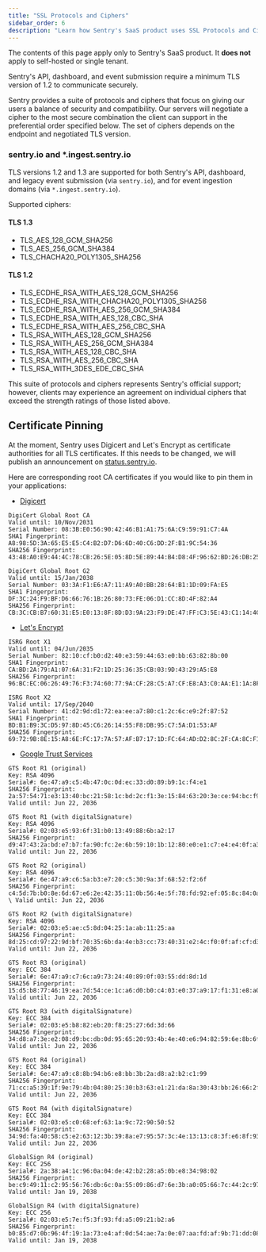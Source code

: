 ```yaml
---
title: "SSL Protocols and Ciphers"
sidebar_order: 6
description: "Learn how Sentry's SaaS product uses SSL Protocols and Ciphers for security and compatibility."
---
```


<Alert title="Note" level="warning">

The contents of this page apply only to Sentry's SaaS product. It **does not**
apply to self-hosted or single tenant.

</Alert>

Sentry's API, dashboard, and event submission require a minimum TLS version of 1.2 to communicate securely.

Sentry provides a suite of protocols and ciphers that focus on giving our users a balance of security and compatibility. Our servers will negotiate a cipher to the most secure combination the client can support in the preferential order specified below. The set of ciphers depends on the endpoint and negotiated TLS version.

### sentry.io and \*.ingest.sentry.io

TLS versions 1.2 and 1.3 are supported for both Sentry's API, dashboard, and legacy event submission (via `sentry.io`), and for event ingestion domains (via `*.ingest.sentry.io`).

Supported ciphers:

#### TLS 1.3

- TLS_AES_128_GCM_SHA256
- TLS_AES_256_GCM_SHA384
- TLS_CHACHA20_POLY1305_SHA256

#### TLS 1.2

- TLS_ECDHE_RSA_WITH_AES_128_GCM_SHA256
- TLS_ECDHE_RSA_WITH_CHACHA20_POLY1305_SHA256
- TLS_ECDHE_RSA_WITH_AES_256_GCM_SHA384
- TLS_ECDHE_RSA_WITH_AES_128_CBC_SHA
- TLS_ECDHE_RSA_WITH_AES_256_CBC_SHA
- TLS_RSA_WITH_AES_128_GCM_SHA256
- TLS_RSA_WITH_AES_256_GCM_SHA384
- TLS_RSA_WITH_AES_128_CBC_SHA
- TLS_RSA_WITH_AES_256_CBC_SHA
- TLS_RSA_WITH_3DES_EDE_CBC_SHA

This suite of protocols and ciphers represents Sentry's official support; however, clients may experience an agreement on individual ciphers that exceed the strength ratings of those listed above.

## Certificate Pinning

At the moment, Sentry uses Digicert and Let's Encrypt as certificate authorities for all TLS certificates. If this needs to be changed, we will publish an announcement on [status.sentry.io](https://status.sentry.io/).

Here are corresponding root CA certificates if you would like to pin them in your applications:

- [Digicert](https://www.digicert.com/kb/digicert-root-certificates.htm)

```Text
DigiCert Global Root CA
Valid until: 10/Nov/2031
Serial Number: 08:3B:E0:56:90:42:46:B1:A1:75:6A:C9:59:91:C7:4A
SHA1 Fingerprint: A8:98:5D:3A:65:E5:E5:C4:B2:D7:D6:6D:40:C6:DD:2F:B1:9C:54:36
SHA256 Fingerprint: 43:48:A0:E9:44:4C:78:CB:26:5E:05:8D:5E:89:44:B4:D8:4F:96:62:BD:26:DB:25:7F:89:34:A4:43:C7:01:61

DigiCert Global Root G2
Valid until: 15/Jan/2038
Serial Number: 03:3A:F1:E6:A7:11:A9:A0:BB:28:64:B1:1D:09:FA:E5
SHA1 Fingerprint: DF:3C:24:F9:BF:D6:66:76:1B:26:80:73:FE:06:D1:CC:8D:4F:82:A4
SHA256 Fingerprint: CB:3C:CB:B7:60:31:E5:E0:13:8F:8D:D3:9A:23:F9:DE:47:FF:C3:5E:43:C1:14:4C:EA:27:D4:6A:5A:B1:CB:5F
```

- [Let's Encrypt](https://letsencrypt.org/certificates/)

```Text
ISRG Root X1
Valid until: 04/Jun/2035
Serial Number: 82:10:cf:b0:d2:40:e3:59:44:63:e0:bb:63:82:8b:00
SHA1 Fingerprint: CA:BD:2A:79:A1:07:6A:31:F2:1D:25:36:35:CB:03:9D:43:29:A5:E8
SHA256 Fingerprint: 96:BC:EC:06:26:49:76:F3:74:60:77:9A:CF:28:C5:A7:CF:E8:A3:C0:AA:E1:1A:8F:FC:EE:05:C0:BD:DF:08:C6

ISRG Root X2
Valid until: 17/Sep/2040
Serial Number: 41:d2:9d:d1:72:ea:ee:a7:80:c1:2c:6c:e9:2f:87:52
SHA1 Fingerprint: BD:B1:B9:3C:D5:97:8D:45:C6:26:14:55:F8:DB:95:C7:5A:D1:53:AF
SHA256 Fingerprint: 69:72:9B:8E:15:A8:6E:FC:17:7A:57:AF:B7:17:1D:FC:64:AD:D2:8C:2F:CA:8C:F1:50:7E:34:45:3C:CB:14:70
```

- [Google Trust Services](https://pki.goog/)

```Text
GTS Root R1 (original)
Key: RSA 4096
Serial#: 6e:47:a9:c5:4b:47:0c:0d:ec:33:d0:89:b9:1c:f4:e1
SHA256 Fingerprint: 2a:57:54:71:e3:13:40:bc:21:58:1c:bd:2c:f1:3e:15:84:63:20:3e:ce:94:bc:f9:d3:cc:19:6b:f0:9a:54:72
Valid until: Jun 22, 2036

GTS Root R1 (with digitalSignature)
Key: RSA 4096
Serial#: 02:03:e5:93:6f:31:b0:13:49:88:6b:a2:17
SHA256 Fingerprint: d9:47:43:2a:bd:e7:b7:fa:90:fc:2e:6b:59:10:1b:12:80:e0:e1:c7:e4:e4:0f:a3:c6:88:7f:ff:57:a7:f4:cf
Valid until: Jun 22, 2036

GTS Root R2 (original)
Key: RSA 4096
Serial#: 6e:47:a9:c6:5a:b3:e7:20:c5:30:9a:3f:68:52:f2:6f
SHA256 Fingerprint: c4:5d:7b:b0:8e:6d:67:e6:2e:42:35:11:0b:56:4e:5f:78:fd:92:ef:05:8c:84:0a:ea:4e:64:55:d7:58:5c:60 \ Valid until: Jun 22, 2036

GTS Root R2 (with digitalSignature)
Key: RSA 4096
Serial#: 02:03:e5:ae:c5:8d:04:25:1a:ab:11:25:aa
SHA256 Fingerprint: 8d:25:cd:97:22:9d:bf:70:35:6b:da:4e:b3:cc:73:40:31:e2:4c:f0:0f:af:cf:d3:2d:c7:6e:b5:84:1c:7e:a8
Valid until: Jun 22, 2036

GTS Root R3 (original)
Key: ECC 384
Serial#: 6e:47:a9:c7:6c:a9:73:24:40:89:0f:03:55:dd:8d:1d
SHA256 Fingerprint: 15:d5:b8:77:46:19:ea:7d:54:ce:1c:a6:d0:b0:c4:03:e0:37:a9:17:f1:31:e8:a0:4e:1e:6b:7a:71:ba:bc:e5
Valid until: Jun 22, 2036

GTS Root R3 (with digitalSignature)
Key: ECC 384
Serial#: 02:03:e5:b8:82:eb:20:f8:25:27:6d:3d:66
SHA256 Fingerprint: 34:d8:a7:3e:e2:08:d9:bc:db:0d:95:65:20:93:4b:4e:40:e6:94:82:59:6e:8b:6f:73:c8:42:6b:01:0a:6f:48
Valid until: Jun 22, 2036

GTS Root R4 (original)
Key: ECC 384
Serial#: 6e:47:a9:c8:8b:94:b6:e8:bb:3b:2a:d8:a2:b2:c1:99
SHA256 Fingerprint: 71:cc:a5:39:1f:9e:79:4b:04:80:25:30:b3:63:e1:21:da:8a:30:43:bb:26:66:2f:ea:4d:ca:7f:c9:51:a4:bd
Valid until: Jun 22, 2036

GTS Root R4 (with digitalSignature)
Key: ECC 384
Serial#: 02:03:e5:c0:68:ef:63:1a:9c:72:90:50:52
SHA256 Fingerprint: 34:9d:fa:40:58:c5:e2:63:12:3b:39:8a:e7:95:57:3c:4e:13:13:c8:3f:e6:8f:93:55:6c:d5:e8:03:1b:3c:7d
Valid until: Jun 22, 2036

GlobalSign R4 (original)
Key: ECC 256
Serial#: 2a:38:a4:1c:96:0a:04:de:42:b2:28:a5:0b:e8:34:98:02
SHA256 Fingerprint: be:c9:49:11:c2:95:56:76:db:6c:0a:55:09:86:d7:6e:3b:a0:05:66:7c:44:2c:97:62:b4:fb:b7:73:de:22:8c
Valid until: Jan 19, 2038

GlobalSign R4 (with digitalSignature)
Key: ECC 256
Serial#: 02:03:e5:7e:f5:3f:93:fd:a5:09:21:b2:a6
SHA256 Fingerprint: b0:85:d7:0b:96:4f:19:1a:73:e4:af:0d:54:ae:7a:0e:07:aa:fd:af:9b:71:dd:08:62:13:8a:b7:32:5a:24:a2
Valid until: Jan 19, 2038
```
